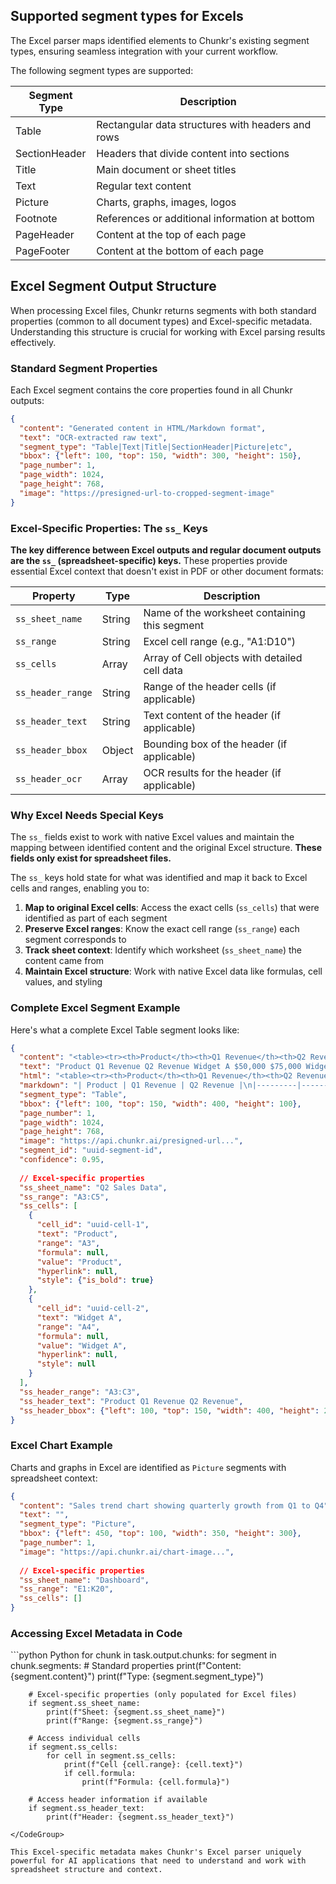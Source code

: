 
<BetaNote/>

## Supported segment types for Excels

The Excel parser maps identified elements to Chunkr's existing segment types, ensuring seamless integration with your current workflow. 

The following segment types are supported:

| Segment Type | Description |
|--------------|-------------|
| Table | Rectangular data structures with headers and rows |
| SectionHeader | Headers that divide content into sections |
| Title | Main document or sheet titles |
| Text | Regular text content |
| Picture | Charts, graphs, images, logos |
| Footnote | References or additional information at bottom |
| PageHeader | Content at the top of each page |
| PageFooter | Content at the bottom of each page |

## Excel Segment Output Structure

When processing Excel files, Chunkr returns segments with both standard properties (common to all document types) and Excel-specific metadata. Understanding this structure is crucial for working with Excel parsing results effectively.

### Standard Segment Properties

Each Excel segment contains the core properties found in all Chunkr outputs:

```json
{
  "content": "Generated content in HTML/Markdown format",
  "text": "OCR-extracted raw text", 
  "segment_type": "Table|Text|Title|SectionHeader|Picture|etc",
  "bbox": {"left": 100, "top": 150, "width": 300, "height": 150},
  "page_number": 1,
  "page_width": 1024,
  "page_height": 768,
  "image": "https://presigned-url-to-cropped-segment-image"
}
```

### Excel-Specific Properties: The `ss_` Keys

**The key difference between Excel outputs and regular document outputs are the `ss_` (spreadsheet-specific) keys.** These properties provide essential Excel context that doesn't exist in PDF or other document formats:

| Property | Type | Description |
|----------|------|-------------|
| `ss_sheet_name` | String | Name of the worksheet containing this segment |
| `ss_range` | String | Excel cell range (e.g., "A1:D10") |
| `ss_cells` | Array | Array of Cell objects with detailed cell data |
| `ss_header_range` | String | Range of the header cells (if applicable) |
| `ss_header_text` | String | Text content of the header (if applicable) |
| `ss_header_bbox` | Object | Bounding box of the header (if applicable) |
| `ss_header_ocr` | Array | OCR results for the header (if applicable) |

### Why Excel Needs Special Keys

The `ss_` fields exist to work with native Excel values and maintain the mapping between identified content and the original Excel structure. **These fields only exist for spreadsheet files.**

The `ss_` keys hold state for what was identified and map it back to Excel cells and ranges, enabling you to:

1. **Map to original Excel cells**: Access the exact cells (`ss_cells`) that were identified as part of each segment
2. **Preserve Excel ranges**: Know the exact cell range (`ss_range`) each segment corresponds to 
3. **Track sheet context**: Identify which worksheet (`ss_sheet_name`) the content came from
4. **Maintain Excel structure**: Work with native Excel data like formulas, cell values, and styling

### Complete Excel Segment Example

Here's what a complete Excel Table segment looks like:

```json
{
  "content": "<table><tr><th>Product</th><th>Q1 Revenue</th><th>Q2 Revenue</th></tr><tr><td>Widget A</td><td>$50,000</td><td>$75,000</td></tr><tr><td>Widget B</td><td>$30,000</td><td>$45,000</td></tr></table>",
  "text": "Product Q1 Revenue Q2 Revenue Widget A $50,000 $75,000 Widget B $30,000 $45,000",
  "html": "<table><tr><th>Product</th><th>Q1 Revenue</th><th>Q2 Revenue</th></tr><tr><td>Widget A</td><td>$50,000</td><td>$75,000</td></tr><tr><td>Widget B</td><td>$30,000</td><td>$45,000</td></tr></table>",
  "markdown": "| Product | Q1 Revenue | Q2 Revenue |\n|---------|------------|------------|\n| Widget A | $50,000 | $75,000 |\n| Widget B | $30,000 | $45,000 |",
  "segment_type": "Table",
  "bbox": {"left": 100, "top": 150, "width": 400, "height": 100},
  "page_number": 1,
  "page_width": 1024,
  "page_height": 768,
  "image": "https://api.chunkr.ai/presigned-url...",
  "segment_id": "uuid-segment-id",
  "confidence": 0.95,
  
  // Excel-specific properties
  "ss_sheet_name": "Q2 Sales Data",
  "ss_range": "A3:C5",
  "ss_cells": [
    {
      "cell_id": "uuid-cell-1",
      "text": "Product",
      "range": "A3",
      "formula": null,
      "value": "Product",
      "hyperlink": null,
      "style": {"is_bold": true}
    },
    {
      "cell_id": "uuid-cell-2", 
      "text": "Widget A",
      "range": "A4",
      "formula": null,
      "value": "Widget A",
      "hyperlink": null,
      "style": null
    }
  ],
  "ss_header_range": "A3:C3",
  "ss_header_text": "Product Q1 Revenue Q2 Revenue",
  "ss_header_bbox": {"left": 100, "top": 150, "width": 400, "height": 25}
}
```

### Excel Chart Example

Charts and graphs in Excel are identified as `Picture` segments with spreadsheet context:

```json
{
  "content": "Sales trend chart showing quarterly growth from Q1 to Q4",
  "text": "",
  "segment_type": "Picture", 
  "bbox": {"left": 450, "top": 100, "width": 350, "height": 300},
  "page_number": 1,
  "image": "https://api.chunkr.ai/chart-image...",
  
  // Excel-specific properties  
  "ss_sheet_name": "Dashboard",
  "ss_range": "E1:K20",
  "ss_cells": []
}
```
### Accessing Excel Metadata in Code

<CodeGroup>
```python Python
for chunk in task.output.chunks:
    for segment in chunk.segments:
        # Standard properties
        print(f"Content: {segment.content}")
        print(f"Type: {segment.segment_type}")
        
        # Excel-specific properties (only populated for Excel files)
        if segment.ss_sheet_name:
            print(f"Sheet: {segment.ss_sheet_name}")
            print(f"Range: {segment.ss_range}")
            
        # Access individual cells
        if segment.ss_cells:
            for cell in segment.ss_cells:
                print(f"Cell {cell.range}: {cell.text}")
                if cell.formula:
                    print(f"Formula: {cell.formula}")
        
        # Access header information if available
        if segment.ss_header_text:
            print(f"Header: {segment.ss_header_text}")
```
</CodeGroup>

This Excel-specific metadata makes Chunkr's Excel parser uniquely powerful for AI applications that need to understand and work with spreadsheet structure and context.
